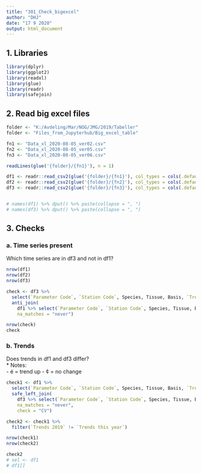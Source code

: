 ```yaml
---
title: "301_Check_bigexcel"
author: "DHJ"
date: "17 9 2020"
output: html_document
---
```


## 1. Libraries
```r

library(dplyr)
library(ggplot2)
library(readxl)
library(glue)
library(readr)
library(safejoin)


```

## 2. Read big excel files   
```r

folder <- "K:/Avdeling/Mar/NOG/JMG/2019/Tabeller"
folder <- "Files_from_Jupyterhub/Big_excel_table"

fn1 <- "Data_xl_2020-08-05_ver02.csv"
fn2 <- "Data_xl_2020-08-05_ver05.csv"
fn3 <- "Data_xl_2020-08-05_ver06.csv"

readLines(glue('{folder}/{fn1}'), n = 1)

df1 <- readr::read_csv2(glue('{folder}/{fn1}'), col_types = cols(.default = col_character()))
df2 <- readr::read_csv2(glue('{folder}/{fn2}'), col_types = cols(.default = col_character()))
df3 <- readr::read_csv2(glue('{folder}/{fn3}'), col_types = cols(.default = col_character()))


# names(df1) %>% dput() %>% paste(collapse = ", ")
# names(df3) %>% dput() %>% paste(collapse = ", ")


```
## 3. Checks  

### a. Time series present  
Which time series are in df3 and not in df1?  
```r

nrow(df1)
nrow(df2)
nrow(df3)

check <- df3 %>%
  select(`Parameter Code`, `Station Code`, Species, Tissue, Basis, `Trends this year`) %>%
  anti_join(
    df1 %>% select(`Parameter Code`, `Station Code`, Species, Tissue, Basis, `Trends 2019`),
    na_matches = "never")

nrow(check)
check

```
### b. Trends  
Does trends in df1 and df3 differ?   
* Notes:   
    - é = trend up
    - ¢ = no change  
```r


check1 <- df1 %>%
  select(`Parameter Code`, `Station Code`, Species, Tissue, Basis, `Trends 2019`) %>%
  safe_left_join(
    df3 %>% select(`Parameter Code`, `Station Code`, Species, Tissue, Basis, `Trends this year`),
    na_matches = "never",
    check = "CV")

check2 <- check1 %>%
  filter(`Trends 2019` != `Trends this year`)

nrow(check1)
nrow(check2)

check2
# sel <- df1   
# df1[]


```
